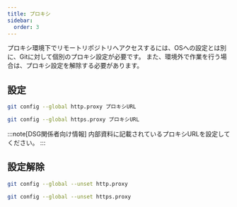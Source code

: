 ```yaml
---
title: プロキシ
sidebar:
  order: 3
---
```


プロキシ環境下でリモートリポジトリへアクセスするには、OSへの設定とは別に、Gitに対して個別のプロキシ設定が必要です。
また、環境外で作業を行う場合は、プロキシ設定を解除する必要があります。

## 設定

```bash
git config --global http.proxy プロキシURL
```

```bash
git config --global https.proxy プロキシURL
```

:::note[DSG関係者向け情報]
内部資料に記載されているプロキシURLを設定してください。
:::

## 設定解除

```bash
git config --global --unset http.proxy
```

```bash
git config --global --unset https.proxy
```

